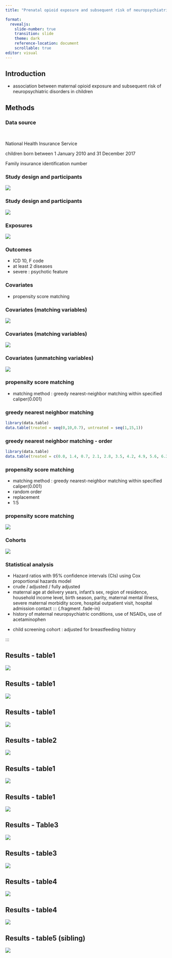 ```yaml
---
title: "Prenatal opioid exposure and subsequent risk of neuropsychiatric disorders in children"

format: 
  revealjs:
    slide-number: true
    transition: slide
    theme: dark
    reference-location: document
    scrollable: true
editor: visual
---
```


## Introduction

-   association between maternal opioid exposure and subsequent risk of neuropsychiatric disorders in children


## Methods
::: {.panel-tabset}




### Data source

<br/>

::: {.fragment .fade-in}
National Health Insurance Service
:::

::: {.fragment .fade-in}
children born between 1 January 2010 and 31 December 2017
:::

::: {.fragment .fade-in}
Family insurance identification number
:::

### Study design and participants

![](docs/BMJ/study population2.jpg)

### Study design and participants

![](journal-review/docs/BMJ/study population1.jpg)

### Exposures 
![](journal-review/docs/BMJ/exposure1.jpg)

### Outcomes

-   ICD 10, F code
-   at least 2 diseases
-   severe : psychotic feature

### Covariates

-   propensity score matching

### Covariates (matching variables)

![](journal-review/docs/BMJ/covariates1.jpg)

### Covariates (matching variables) 
![](journal-review/docs/BMJ/covariates2.jpg)

### Covariates (unmatching variables)

![](journal-review/docs/BMJ/covariates3.jpg)

### propensity score matching

-   matching method : greedy nearest-neighbor matching within specified caliper(0.001)

### greedy nearest neighbor matching

```r

library(data.table) 
data.table(treated = seq(0,10,0.7), untreated = seq(1,15,1))
```

### greedy nearest neighbor matching - order

```r

library(data.table)
data.table(treated = c(0.0, 1.4, 0.7, 2.1, 2.8, 3.5, 4.2, 4.9, 5.6, 6.3, 7.0, 7.7, 8.4, 9.1, 9.8), untreated = seq(1,15,1))
```



### propensity score matching

-   matching method : greedy nearest-neighbor matching within specified caliper(0.001)
-   random order
-   replacement
-   1:5

### propensity score matching

![](journal-review/docs/BMJ/matching1.jpg)

### Cohorts

![](journal-review/docs/BMJ/study population1.jpg)

### Statistical analysis

-   Hazard ratios with 95% confidence intervals (CIs) using Cox proportional hazards model
-   crude / adjusted / fully adjusted
-   maternal age at delivery years, infant's sex, region of residence, household income level, birth season, parity, maternal mental illness, severe maternal morbidity score, hospital outpatient visit, hospital admission contact
::: {.fragment .fade-in}
-   history of maternal neuropsychiatric conditions, use of NSAIDs, use of acetaminophen
:::

::: {.fragment .fade-in}
-   child screening cohort : adjusted for breastfeeding history
:::


:::

## Results - table1

![](journal-review/docs/BMJ/Table1.1jpg)

## Results - table1

![](journal-review/docs/BMJ/Table1.2.jpg)

## Results - table1

![](journal-review/docs/BMJ/Table1.3.jpg)


## Results - table2

![](journal-review/docs/BMJ/Table2.jpg)

## Results - table1

![](journal-review/docs/BMJ/Tables16.jpg)


## Results - table1

![](journal-review/docs/BMJ/Tables17.jpg)

## Results - Table3

![](journal-review/docs/BMJ/Table3.jpg)

## Results - table3

![](journal-review/docs/BMJ/Table3.2.jpg)

## Results - table4

![](journal-review/docs/BMJ/Table4.1.jpg)

## Results - table4

![](journal-review/docs/BMJ/Table4.2.jpg)

## Results - table5 (sibling)

![](journal-review/docs/BMJ/Table5.jpg)
